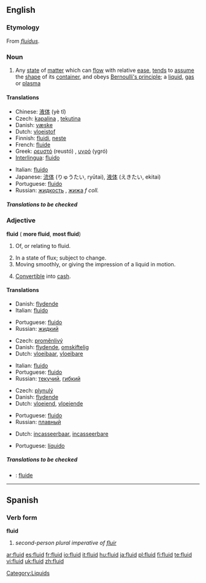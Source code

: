 ==English==

===Etymology===
From {{L.}} ''[[fluidus]]''.

===Noun===
{{wikipedia}}
{{en-noun|s|-}}

# Any [[state]] of [[matter]] which can [[flow]] with relative [[ease]], [[tend]]s to [[assume]] the [[shape]] of its [[container]], and obeys [[Bernoulli's principle]]; a [[liquid]], [[gas]] or [[plasma]]

====Translations====
{{top}}
*Chinese: [[液体]] (yè tǐ)
*Czech: [[kapalina]] {{f}}, [[tekutina]] {{f}}
*Danish: [[væske]] {{c}}
*Dutch: [[vloeistof]] {{f}}
*Finnish: [[fluidi]], [[neste]]
*French: [[fluide]] {{m}}
*Greek: [[ρευστό]] (reustó) {{n}}, [[υγρό]] (ygró) {{n}}
*[[Interlingua]]: [[fluido#Interlingua|fluido]]
{{mid}}
*Italian: [[fluido#Italian|fluido]] {{m}}
*Japanese: [[流体]] (りゅうたい, ryūtai), [[液体]] (えきたい, ekitai)
*Portuguese: [[fluido#Portuguese|fluido]] {{m}}
*Russian: [[жидкость]] {{f}}, [[жижа]] ''f coll.''
{{bottom}}

=====Translations to be checked=====

===Adjective===
'''fluid''' ({{compar}} '''more fluid''', {{superl}} '''most fluid''')

# {{not comparable}} Of, or relating to fluid.
# In a state of flux; subject to change.
# Moving smoothly, or giving the impression of a liquid in motion.
# {{context|of an asset}} [[Convertible]] into [[cash]].

====Translations====

{{trans-top|of or relating to fluid}}
*Danish: [[flydende]]
*Italian: [[fluido]]
{{trans-mid}}
*Portuguese: [[fluido]]
*Russian: [[жидкий]]
{{trans-bottom}}

{{trans-top|in a state of flux; subject to change}}
*Czech: [[proměnlivý]]
*Danish: [[flydende]], [[omskiftelig]]
*Dutch: [[vloeibaar]], [[vloeibare]]
{{trans-mid}}
*Italian: [[fluido]]
*Portuguese: [[fluido]]
*Russian: [[текучий]], [[гибкий]]
{{trans-bottom}}

{{trans-top|moving smoothly}}
*Czech: [[plynulý]]
*Danish: [[flydende]]
*Dutch: [[vloeiend]], [[vloeiende]]
{{trans-mid}}
*Portuguese: [[fluido]]
*Russian: [[плавный]]
{{trans-bottom}}

{{trans-top|convertible into cash}}
*Dutch: [[incasseerbaar]], [[incasseerbare]]
{{trans-mid}}
*Portuguese: [[líquido]]
{{trans-bottom}}

=====Translations to be checked=====
<!--Remove this section once all of the translations below have been moved into the tables above.-->
{{checktrans}}

*{{ttbc|Interlingua}}: [[fluide]]

----

==Spanish==

===Verb form===
'''fluid'''

# ''second-person plural imperative of [[fluir]]''

[[Category:Liquids]]

[[ar:fluid]]
[[es:fluid]]
[[fr:fluid]]
[[io:fluid]]
[[it:fluid]]
[[hu:fluid]]
[[ja:fluid]]
[[pl:fluid]]
[[fi:fluid]]
[[te:fluid]]
[[vi:fluid]]
[[uk:fluid]]
[[zh:fluid]]